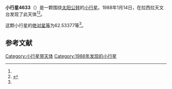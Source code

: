 {{Infobox planet
| bgcolour = #FFFFC0
| name = 4633
| symbol = 
| image = 
| caption = 
| discovery = yes
| discovery_ref = 
| discoverer = {{link-en|亨利·德波鸿诺|Henri Debehogne}}
| discovery_site = [[拉西拉天文台|拉西拉天文台]] 
| discovered = 1988年1月14日
| designations = yes
| mp_name = 
| named_after = 
| alt_names = 1988 AJ5/ 1977 EA7 / 1982 BZ11
| mp_category = [[主带小行星|主带小行星]]
| orbit_ref = <ref name="a">[http://ssd.jpl.nasa.gov/sbdb.cgi?sstr=4633 4633] {{Wayback|url=http://ssd.jpl.nasa.gov/sbdb.cgi?sstr=4633 |date=20201124010024 }}，小行星數據庫瀏覽器（JPL Small-Body Database Browser）－[[美国国家航空航天局|美国国家航空航天局]]喷气推进实验室</ref>
| epoch = 2456400.5 (2013年4月18日更新)
| aphelion = {{convert|3.7019150|AU|km|3|abbr=on|lk=out}}
| perihelion = {{convert|2.6627662|AU|km|3|abbr=on}}
| semimajor = {{convert|3.1823406|AU|km|3|abbr=on}}
| eccentricity = 0.163268
| period = 2073.568601 [[日|日]]<br />5.68[[儒略年|儒略年]]
| avg_speed = 
| inclination = 1.14680
| asc_node = 168.22889
| mean_anomaly = 
| arg_peri = 62.53377
| satellites = 
| physical_characteristics = yes
| dimensions = 
| mass = 
| density = 
| surface_grav = 
| escape_velocity = 
| sidereal_day = 
| axial_tilt = 
| pole_ecliptic_lat = 
| pole_ecliptic_lon = 
| albedo = 
| temperatures= 
| temp_name1 = 
| mean_temp_1 = 
| max_temp_1 = 
| temp_name2 = 
| max_temp_2 = 
| spectral_type = 
| abs_magnitude = 62.53377
}}

'''小行星4633'''（{{lang-en|4633}}）是一颗围绕[[太阳|太阳]][[公转|公转]]的[[小行星|小行星]]。1988年1月14日，{{link-en|亨利·德波鸿诺|Henri Debehogne}}在拉西拉天文台发现了此天体<ref name="a" /><ref>{{cite news|title=小行星列表|url=http://cfa-www.harvard.edu/iau/lists/NumberedMPs.txt|accessdate=2013-07-08|newspaper=哈佛大学|archive-date=2008-05-17|archive-url=https://web.archive.org/web/20080517010638/http://cfa-www.harvard.edu/iau/lists/NumberedMPs.txt|dead-url=no}}</ref>。

这颗小行星的[[绝对星等|绝对星等]]为62.53377等<ref name="a" />。

==参考文献==
{{reflist}}
{{Minor Planet Number|[[小行星4632|小行星4632]]|[[小行星4634|小行星4634]]}}

{{小天体}}

[[Category:小行星带天体|Category:小行星带天体]]
[[Category:1988年发现的小行星|Category:1988年发现的小行星]]

{{asteroid-stub}}
